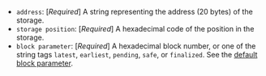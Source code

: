 - `address`: [_Required_] A string representing the address (20 bytes) of the storage.
- `storage position`: [_Required_] A hexadecimal code of the position in the storage.
- `block parameter`: [_Required_] A hexadecimal block number, or one of the string tags `latest`, `earliest`, `pending`, `safe`, or `finalized`. See the [default block parameter](https://ethereum.org/en/developers/docs/apis/json-rpc/#default-block).

